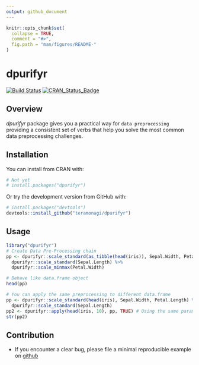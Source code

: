 ```yaml
---
output: github_document
---
```


<!-- README.md is generated from README.Rmd. Please edit that file -->
  
```r
knitr::opts_chunk$set(
  collapse = TRUE,
  comment = "#>",
  fig.path = "man/figures/README-"
)
```
# dpurifyr

[![Build Status](https://travis-ci.org/teramonagi/dpurifyr.svg?branch=master)](https://travis-ci.org/teramonagi/dpurifyr)
[![CRAN\_Status\_Badge](http://www.r-pkg.org/badges/version/dpurifyr)](http://cran.r-project.org/package=dpurifyr) 

## Overview
*dpurifyr* package gives you a practical way for `data preprocessing` providing a consistent set of verbs that help you solve the most common data preprocessing challenges.

## Installation
You can install from CRAN with:
```r
# Not yet
# install.packages("dpurifyr")
```

Or try the development version from GitHub with:
```r
# install.packages("devtools")
devtools::install_github("teramonagi/dpurifyr")
```

## Usage
```r
library("dpurifyr")
# Create Data Pre-Processing chain
pp <- dpurifyr::scale_standard(as_tibble(head(iris)), Sepal.Width, Petal.Length) %>% 
  dpurifyr::scale_standard(Sepal.Length) %>% 
  dpurifyr::scale_minmax(Petal.Width) 

# Behave like data.frame object
head(pp)

# You can apply the same preprocessing to different data.frame
pp <- dpurifyr::scale_standard(head(iris), Sepal.Width, Petal.Length) %>% 
  dpurifyr::scale_standard(Sepal.Length) 
pp2 <- dpurifyr::apply(head(iris, 10), pp, TRUE) # Using the same parameters estimated in pp object.
str(pp2)
```

## Contribution
- If you encounter a clear bug, please file a minimal reproducible example on [github](https://github.com/teramonagi/dupurifyr/issues)
